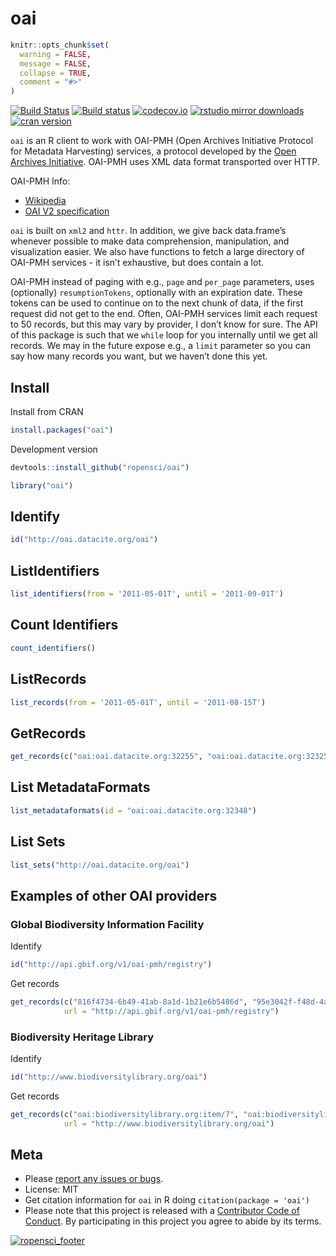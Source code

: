 oai
===

```r
knitr::opts_chunk$set(
  warning = FALSE,
  message = FALSE,
  collapse = TRUE,
  comment = "#>"
)
```

[![Build Status](https://travis-ci.org/ropensci/oai.svg?branch=master)](https://travis-ci.org/ropensci/oai)
[![Build status](https://ci.appveyor.com/api/projects/status/h5qu574ky0rk3xxv?svg=true)](https://ci.appveyor.com/project/sckott/oai)
[![codecov.io](http://codecov.io/github/ropensci/oai/coverage.svg?branch=master)](http://codecov.io/github/ropensci/oai?branch=master)
[![rstudio mirror downloads](http://cranlogs.r-pkg.org/badges/oai?color=2ED968)](https://github.com/metacran/cranlogs.app)
[![cran version](http://www.r-pkg.org/badges/version/oai)](http://cran.rstudio.com/web/packages/oai)

`oai` is an R client to work with OAI-PMH (Open Archives Initiative Protocol for Metadata Harvesting) services, a protocol developed by the [Open Archives Initiative](https://en.wikipedia.org/wiki/Open_Archives_Initiative). OAI-PMH uses XML data format transported over HTTP.

OAI-PMH Info:

* [Wikipedia](https://en.wikipedia.org/wiki/Open_Archives_Initiative_Protocol_for_Metadata_Harvesting)
* [OAI V2 specification](http://www.openarchives.org/OAI/openarchivesprotocol.html)

`oai` is built on `xml2` and `httr`. In addition, we give back data.frame's whenever possible to make data comprehension, manipulation, and visualization easier. We also have functions to fetch a large directory of OAI-PMH services - it isn't exhaustive, but does contain a lot.

OAI-PMH instead of paging with e.g., `page` and `per_page` parameters, uses (optionally) `resumptionTokens`, optionally with an expiration date. These tokens can be used to continue on to the next chunk of data, if the first request did not get to the end. Often, OAI-PMH services limit each request to 50 records, but this may vary by provider, I don't know for sure. The API of this package is such that we `while` loop for you internally until we get all records. We may in the future expose e.g., a `limit` parameter so you can say how many records you want, but we haven't done this yet.

## Install

Install from CRAN

```r
install.packages("oai")
```

Development version

```r
devtools::install_github("ropensci/oai")
```

```r
library("oai")
```

## Identify

```r
id("http://oai.datacite.org/oai")
```

## ListIdentifiers

```r
list_identifiers(from = '2011-05-01T', until = '2011-09-01T')
```

## Count Identifiers

```r
count_identifiers()
```

## ListRecords

```r
list_records(from = '2011-05-01T', until = '2011-08-15T')
```

## GetRecords

```r
get_records(c("oai:oai.datacite.org:32255", "oai:oai.datacite.org:32325"))
```

## List MetadataFormats

```r
list_metadataformats(id = "oai:oai.datacite.org:32348")
```

## List Sets

```r
list_sets("http://oai.datacite.org/oai")
```

## Examples of other OAI providers

### Global Biodiversity Information Facility

Identify

```r
id("http://api.gbif.org/v1/oai-pmh/registry")
```

Get records

```r
get_records(c("816f4734-6b49-41ab-8a1d-1b21e6b5486d", "95e3042f-f48d-4a04-8251-f755bebeced6"),
            url = "http://api.gbif.org/v1/oai-pmh/registry")
```

### Biodiversity Heritage Library

Identify

```r
id("http://www.biodiversitylibrary.org/oai")
```

Get records

```r
get_records(c("oai:biodiversitylibrary.org:item/7", "oai:biodiversitylibrary.org:item/9"),
            url = "http://www.biodiversitylibrary.org/oai")
```


## Meta

* Please [report any issues or bugs](https://github.com/ropensci/oai/issues).
* License: MIT
* Get citation information for `oai` in R doing `citation(package = 'oai')`
* Please note that this project is released with a [Contributor Code of Conduct](CONDUCT.md). By participating in this project you agree to abide by its terms.

[![ropensci_footer](http://ropensci.org/public_images/github_footer.png)](http://ropensci.org)

